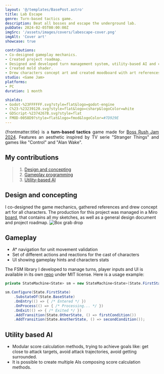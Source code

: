 ```yaml
---
layout: '@/templates/BasePost.astro'
title: Lab Escape
genre: Turn-based tactics game.
description: Beat all bosses and escape the underground lab.
pubDate: 2024-02-05T00:00:00Z
imgSrc: '/assets/images/covers/labescape-cover.png'
imgAlt: 'Cover art'
showcase: true

contributions:
- Co-designed gameplay mechanics.
- Created project roadmap.
- Designed and developed turn management system, utility-based AI and character abilities.
- Created mold shader.
- Drew characters concept art and created moodboard with art references.
studio: <Game Jam>
platforms:
- PC
duration: 1 month

shields:
- Godot-%23FFFFFF.svg?style=flat&logo=godot-engine
- C%23-%23239120.svg?style=flat&logo=csharp&logoColor=white
- GDScript-%2374267B.svg?style=flat
- FMOD-0058D9?style=flat&logo=fmod&logoColor=#7D929E
---
```


<div style="text-align: justify">
  {frontmatter.title} is a <b>turn-based tactics</b> game made for <a href="https://itch.io/jam/boss-rush-jam-2024">Boss Rush Jam 2024</a>.
  Features an aesthetic inspired by TV serie "Stranger Things" and games like "Control" and "Alan Wake".
</div>

<StoreLinkBanner
  gitHubUrl='https://github.com/ironcutter24/boss-rush-jam-2024'
  itchUrl='https://ironcutter24.itch.io/lab-escape'
/>

<ProjectDetails
  role='Project Manager - Designer - Lead Developer'
  company={frontmatter.studio}
  platforms={frontmatter.platforms}
  time={frontmatter.duration}
/>

## My contributions
> 1. [Design and concepting](#design-and-concepting)
> 1. [Gameplay programming](#gameplay)
> 1. [Utility-based AI](#utility-based-ai)

## Design and concepting
I co-designed the game mechanics, gathered references and drew concept art for all characters.
The production for this project was managed in a Miro [board](https://miro.com/app/board/uXjVN9dNbR0=/?share_link_id=131997110396),
that contains all my sketches, as well as a general design document and project roadmap.
![Box grab drop](../../images/post-labescape/labescape-miro.png)

## Gameplay
- A* navigation for unit movement validation
- Set of different actions and reactions for the cast of characters
- UI showing gameplay hints and characters stats

The FSM library I developed to manage turns, player inputs and UI is available in its own [repo](https://github.com/ironcutter24/cs-state-machine) under MIT license.
Here is a usage example:
```csharp
private StateMachine<State> sm = new StateMachine<State>(State.FirstState);

sm.Configure(State.FirstState)
    .SubstateOf(State.BaseState)
    .OnEntry(() => { /* Entered */ })
    .OnProcess(() => { /* Processing... */ })
    .OnExit(() => { /* Exited */ })
    .AddTransition(State.OtherState, () => firstCondition())
    .AddTransition(State.AnotherState, () => secondCondition());
```

## Utility based AI
- Modular score calculation methods, trying to achieve goals like: get close to attack targets, avoid attack trajectories, avoid getting surrounded.
- It is possible to create multiple AIs composing score calculation methods.
